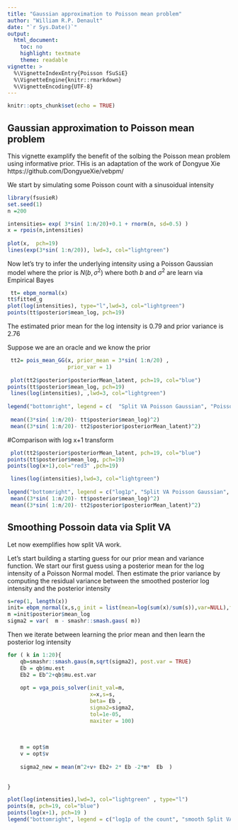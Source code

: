 ```yaml
---
title: "Gaussian approximation to Poisson mean problem"
author: "William R.P. Denault"
date: "`r Sys.Date()`"
output:
  html_document:
    toc: no
    highlight: textmate
    theme: readable
vignette: >
  %\VignetteIndexEntry{Poisson fSuSiE}
  %\VignetteEngine{knitr::rmarkdown}
  %\VignetteEncoding{UTF-8}
---
```


```r
knitr::opts_chunk$set(echo = TRUE)
```




##  Gaussian approximation to Poisson mean problem

This vignette examplify the benefit of the solbing the Poisson mean problem 
using informative prior. THis is an adaptation of the work of Dongyue Xie https://github.com/DongyueXie/vebpm/


We start by simulating some Poisson count with a sinusoidual intensity

```r
library(fsusieR)
set.seed(1)
n =200

intensities= exp( 3*sin( 1:n/20)+0.1 + rnorm(n, sd=0.5) )
x = rpois(n,intensities)
 
plot(x,  pch=19)
lines(exp(3*sin( 1:n/20)), lwd=3, col="lightgreen")

```

Now let's try to infer the underlying intensity using a Poisson Gaussian model 
where the prior is $N(b, \sigma^2)$ where both $b$ and $\sigma^2$ are learn via Empirical Bayes

```r
 
 tt= ebpm_normal(x)
tt$fitted_g
plot(log(intensities), type="l",lwd=3, col="lightgreen")
points(tt$posterior$mean_log, pch=19) 
```

The estimated prior mean for the log intensity is $0.79$ and prior variance is $2.76$


Suppose we are an oracle and we know the  prior 

```r
 tt2= pois_mean_GG(x, prior_mean = 3*sin( 1:n/20) ,
                   prior_var = 1)
 
 plot(tt2$posterior$posteriorMean_latent, pch=19, col="blue")
points(tt$posterior$mean_log, pch=19)
 lines(log(intensities), ,lwd=3, col="lightgreen")
 
legend("bottomright", legend = c(  "Split VA Poisson Gaussian", "Poisson Gaussian with prior mean"), col = c(  "black" , "blue"), pch = 19)
 
 mean((3*sin( 1:n/20)- tt$posterior$mean_log)^2)
 mean((3*sin( 1:n/20)- tt2$posterior$posteriorMean_latent)^2)
```
 
#Comparison with log x+1 transform
 
```r
 
 plot(tt2$posterior$posteriorMean_latent, pch=19, col="blue")
points(tt$posterior$mean_log, pch=19)
points(log(x+1),col="red3" ,pch=19)

 lines(log(intensities),lwd=3, col="lightgreen")
 
legend("bottomright", legend = c("log1p", "Split VA Poisson Gaussian", "Poisson Gaussian with prior mean"), col = c("red3", "black" , "blue"), pch = 19)
 mean((3*sin( 1:n/20)- tt$posterior$mean_log)^2)
 mean((3*sin( 1:n/20)- tt2$posterior$posteriorMean_latent)^2)
```
 
 
 
 
 
## Smoothing Possoin data via  Split VA  


Let now exemplifies how split VA work.


Let's start building a starting guess for our prior mean and variance function.
We start our first guess using a posterior mean for the log intensity of a Poisson Normal model.
Then estimate the prior variance by computing the residual variance between the smoothed posterior log intensity and the posterior intensity
 

```r
s=rep(1, length(x))
init= ebpm_normal(x,s,g_init = list(mean=log(sum(x)/sum(s)),var=NULL),fix_g = c(T,F))
m =init$posterior$mean_log
sigma2 = var(  m - smashr::smash.gaus( m))   
```


Then we iterate between learning the prior mean and then learn the posterior 
log intensity

```r
for ( k in 1:20){
    qb=smashr::smash.gaus(m,sqrt(sigma2), post.var = TRUE)
    Eb = qb$mu.est
    Eb2 = Eb^2+qb$mu.est.var
    
    opt = vga_pois_solver(init_val=m,
                          x=x,s=s,
                          beta= Eb ,
                          sigma2=sigma2,
                          tol=1e-05,
                          maxiter = 100)
    
    
    
    m = opt$m
    v = opt$v
    
    sigma2_new = mean(m^2+v+ Eb2+ 2* Eb -2*m*  Eb  ) 
    
    
}
```





```r
plot(log(intensities),lwd=3, col="lightgreen" , type="l")
points(m, pch=19, col="blue") 
points(log(x+1), pch=19 ) 
legend("bottomright", legend = c("log1p of the count", "smooth Split VA Poisson Gaussian" ), col = c( "black" , "blue"), pch = 19)
```




 